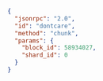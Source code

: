 ```json
{
  "jsonrpc": "2.0",
  "id": "dontcare",
  "method": "chunk",
  "params": {
    "block_id": 58934027,
    "shard_id": 0
  }
}
```
